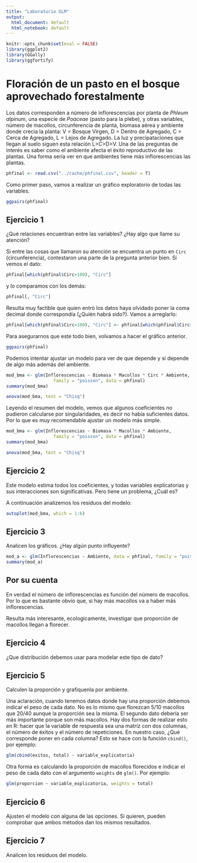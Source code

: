 ```yaml
---
title: "Laboratorio GLM"
output:
  html_document: default
  html_notebook: default
---
```



```r
knitr::opts_chunk$set(eval = FALSE)
library(ggplot2)
library(GGally)
library(ggfortify)
```

# Floración de un pasto en el bosque aprovechado forestalmente

Los datos corresponden a número de inflorescencias por planta de *Phleum alpinum*,
una especie de *Poaceae* (pasto para la plebe), y otras variables, número de 
macollos, circunferencia de planta, biomasa aérea y ambiente donde crecia la 
planta: V = Bosque Virgen, D = Dentro de Agregado, C = Cerca de Agregado, 
L = Lejos de Agregado. La luz y precipataciones que llegan al suelo siguen esta
relación L>C>D>V. 
Una de las preguntas de interés es saber como el ambiente afecta el éxito
reproductivo de las plantas. Una forma sería ver en que ambientes tiene más
inflorescencias las plantas.

```r
phfinal <- read.csv("../cache/phfinal.csv", header = T)
```

Como primer paso, vamos a realizar un gráfico exploratorio de todas las
variables.

```r
ggpairs(phfinal)
```
## Ejercicio 1
¿Qué relaciones encuentran entre las variables? ¿Hay algo que llame su atención?


Si entre las cosas que llamaron su atención se encuentra un punto en `Circ`
(circunferencia), contestaron una parte de la pregunta anterior bien. 
Si vemos el dato:

```r
phfinal[which(phfinal$Circ>100), "Circ"]
```

y lo comparamos con los demás:


```r
phfinal[, "Circ"]
```

Resulta muy factible que quien entró los datos haya olvidado poner la coma 
decimal donde correspondía (¿Quién habrá sido?). Vamos a arreglarlo:


```r
phfinal[which(phfinal$Circ>100), "Circ"] <- phfinal[which(phfinal$Circ>100), "Circ"]/10
```

Para asegurarnos que este todo bien, volvamos a hacer el gráfico anterior.

```r
ggpairs(phfinal)
```

Podemos intentar ajustar un modelo para ver de que depende y si depende de
algo más además del ambiente. 

```r
mod_bma <- glm(Inflorescencias ~ Biomasa * Macollos * Circ * Ambiente, 
                  family = "poisson", data = phfinal)
summary(mod_bma)
```

```r
anova(mod_bma, test = "Chisq")
```

Leyendo el resumen del modelo, vemos que algunos coeficientes no pudieron 
calcularse por singularidades, es decir no había suficientes datos. Por lo
que es muy recomendable ajustar un modelo más simple.

```r
mod_bma <- glm(Inflorescencias ~ Biomasa * Macollos * Ambiente, 
                  family = "poisson", data = phfinal)
summary(mod_bma)
```


```r
anova(mod_bma, test = "Chisq")
```

## Ejercicio 2
Este modelo estima todos los coeficientes, y todas variables explicatorias y sus interacciones son significativas. Pero tiene un
problema, ¿Cuál es?

A continuación analizemos los residuos del modelo:

```r
autoplot(mod_bma, which = 1:6)
```
## Ejercicio 3
Analicen los gráficos. ¿Hay algún punto influyente?

```r
mod_a <- glm(Inflorescencias ~ Ambiente, data = phfinal, family = "poisson")
summary(mod_a)
```

## Por su cuenta

En verdad el número de inflorescencias es función del número de macollos. Por lo que es bastante obvio que, si hay más macollos va
a haber más inflorescencias.

Resulta más interesante, ecologicamente, investigar que proporción de 
macollos llegan a florecer.


## Ejercicio 4

¿Que distribución debemos usar para modelar este tipo de dato?

## Ejercicio 5
Calculen la proporción y grafiquenla por ambiente.


Una aclaración, cuando tenemos datos donde hay una proporción debemos indicar el peso de cada dato. No es lo mismo que florezcan 5/10 macollos que 20/40 aunque la proporción sea la misma. El segundo dato
debería ser más importante porque son más macollos. Hay dos formas
de realizar esto en R: hacer que la variable de respuesta sea una 
matriz con dos columnas, el número de éxitos y el número de repeticiones. En nuestro caso, ¿Qué corresponde poner en cada columna?
Esto se hace con la función `cbind()`, por ejemplo:

```r
glm(cbind(exitos, total) ~ variable_explicatoria)
```

Otra forma es calculando la proporción de macollos florecidos e
indicar el peso de cada dato con el argumento `weights` de `glm()`.
Por ejemplo:


```r
glm(proporcion ~ variable_explicatoria, weights = total)
```

## Ejercicio 6

Ajusten el modelo con alguna de las opciones. Si quieren, pueden
comprobar que ambos métodos dan los mismos resultados.


## Ejercicio 7

Analicen los residuos del modelo.



